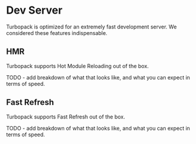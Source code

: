 # Dev Server

Turbopack is optimized for an extremely fast development server. We considered these features indispensable.

## HMR

Turbopack supports Hot Module Reloading out of the box.

TODO - add breakdown of what that looks like, and what you can expect in terms of speed.

## Fast Refresh

Turbopack supports Fast Refresh out of the box.

TODO - add breakdown of what that looks like, and what you can expect in terms of speed.
